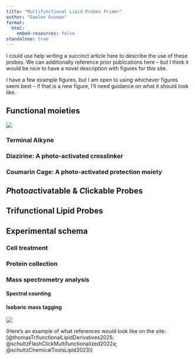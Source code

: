 ```yaml
---
title: "Multifunctional Lipid Probes Primer"
author: "Gaelen Guzman"
format: 
  html:
    embed-resources: false
standalone: true
---
```


I could use help writing a succinct article here to describe the use of these probes. We can additionally reference prior publications here -- but I think it would be nice to have a novel description with figures for this site.

I have a few example figures, but I am open to using whichever figures seem best -- if that is a new figure, I'll need guidance on what it should look like.

## Functional moieties

:::{.border}
![](/LipidProbe/Structures/SphingosineStructure.png){group="ProbePrimer"}
:::

### Terminal Alkyne

### Diazirine: A photo-activated crosslinker

### Coumarin Cage: A photo-activated protection moiety

## *P*hoto*a*ctivatable & *C*lickable Probes

## Trifunctional Lipid Probes

## Experimental schema

### Cell treatment

### Protein collection

### Mass spectrometry analysis

#### Spectral counting

#### Isobaric mass tagging



:::{.border}
![](SiteFigures/BaselineProteomics_ExperimentalDesign.png){group="Overview_gallery"}
:::

\br

(Here's an example of what references would look like on the site: [@thomasTrifunctionalLipidDerivatives2025; @schultzFlashClickMultifunctionalized2022a; @schultzChemicalToolsLipid2023])
